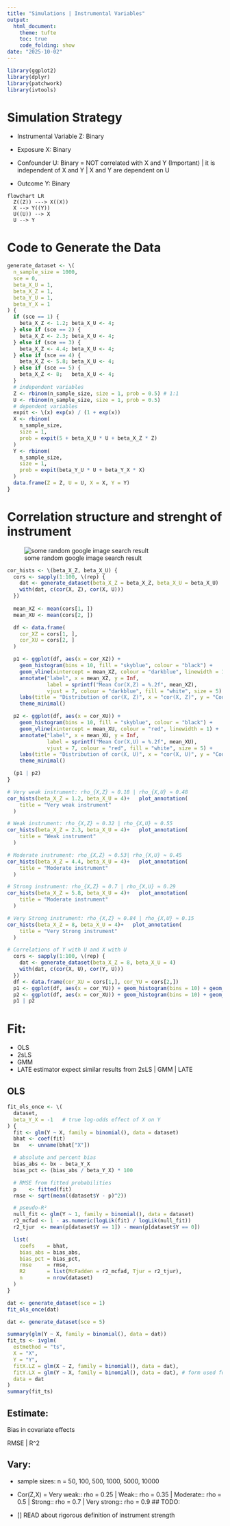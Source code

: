```yaml
---
title: "Simulations | Instrumental Variables"
output:
  html_document:
    theme: tufte
    toc: true
    code_folding: show
date: "2025-10-02"
---
```


```r
library(ggplot2)
library(dplyr)
library(patchwork)
library(ivtools)
```

# Simulation Strategy

-   Instrumental Variable Z: Binary

-   Exposure X: Binary

-   Confounder U: Binary = NOT correlated with X and Y (Important) \| it is independent of X and Y \| X and Y are dependent on U

-   Outcome Y: Binary

```mermaid
flowchart LR
  Z((Z)) ---> X((X))
  X --> Y((Y))
  U((U)) --> X
  U --> Y
```

# Code to Generate the Data

```r
generate_dataset <- \(
  n_sample_size = 1000,
  sce = 0,
  beta_X_U = 1,
  beta_X_Z = 1,
  beta_Y_U = 1,
  beta_Y_X = 1
) {
  if (sce == 1) {
    beta_X_Z <- 1.2; beta_X_U <- 4;
  } else if (sce == 2) {
    beta_X_Z <- 2.3; beta_X_U <- 4;
  } else if (sce == 3) {
    beta_X_Z <- 4.4; beta_X_U <- 4;
  } else if (sce == 4) {
    beta_X_Z <- 5.8; beta_X_U <- 4;
  } else if (sce == 5) {
    beta_X_Z <- 8;   beta_X_U <- 4;
  }
  # independent variables
  Z <- rbinom(n_sample_size, size = 1, prob = 0.5) # 1:1
  U <- rbinom(n_sample_size, size = 1, prob = 0.5)
  # dependent variables
  expit <- \(x) exp(x) / (1 + exp(x))
  X <- rbinom(
    n_sample_size,
    size = 1,
    prob = expit(5 + beta_X_U * U + beta_X_Z * Z)
  )
  Y <- rbinom(
    n_sample_size,
    size = 1,
    prob = expit(beta_Y_U * U + beta_Y_X * X)
  )
  data.frame(Z = Z, U = U, X = X, Y = Y)
}
```

# Correlation structure and strenght of instrument

![some random google image search result](https://i0.wp.com/itfeature.com/wp-content/uploads/2024/05/Coefficient-of-Correlation-range.jpg)

```r
cor_hists <- \(beta_X_Z, beta_X_U) {
  cors <- sapply(1:100, \(rep) {
    dat <- generate_dataset(beta_X_Z = beta_X_Z, beta_X_U = beta_X_U)
    with(dat, c(cor(X, Z), cor(X, U)))
  })
  
  mean_XZ <- mean(cors[1, ])
  mean_XU <- mean(cors[2, ])

  df <- data.frame(
    cor_XZ = cors[1, ],
    cor_XU = cors[2, ]
  )

  p1 <- ggplot(df, aes(x = cor_XZ)) +
    geom_histogram(bins = 10, fill = "skyblue", colour = "black") +
    geom_vline(xintercept = mean_XZ, colour = "darkblue", linewidth = 1) +
    annotate("label", x = mean_XZ, y = Inf,
             label = sprintf("Mean Cor(X,Z) = %.2f", mean_XZ),
             vjust = 7, colour = "darkblue", fill = "white", size = 5) +
    labs(title = "Distribution of cor(X, Z)", x = "cor(X, Z)", y = "Count") +
    theme_minimal()

  p2 <- ggplot(df, aes(x = cor_XU)) +
    geom_histogram(bins = 10, fill = "skyblue", colour = "black") +
    geom_vline(xintercept = mean_XU, colour = "red", linewidth = 1) +
    annotate("label", x = mean_XU, y = Inf,
             label = sprintf("Mean Cor(X,U) = %.2f", mean_XU),
             vjust = 7, colour = "red", fill = "white", size = 5) +
    labs(title = "Distribution of cor(X, U)", x = "cor(X, U)", y = "Count") +
    theme_minimal()

  (p1 | p2) 
}

# Very weak instrument: rho_{X,Z} ≈ 0.18 | rho_{X,U} ≈ 0.48 
cor_hists(beta_X_Z = 1.2, beta_X_U = 4)+   plot_annotation(
    title = "Very weak instrument"
  )

# Weak instrument: rho_{X,Z} ≈ 0.32 | rho_{X,U} ≈ 0.55 
cor_hists(beta_X_Z = 2.3, beta_X_U = 4)+   plot_annotation(
    title = "Weak instrument"
  )

# Moderate instrument: rho_{X,Z} ≈ 0.53| rho_{X,U} ≈ 0.45
cor_hists(beta_X_Z = 4.4, beta_X_U = 4)+   plot_annotation(
    title = "Moderate instrument"
  )

# Strong instrument: rho_{X,Z} ≈ 0.7 | rho_{X,U} ≈ 0.29
cor_hists(beta_X_Z = 5.8, beta_X_U = 4)+   plot_annotation(
    title = "Moderate instrument"
  )

# Very Strong instrument: rho_{X,Z} ≈ 0.84 | rho_{X,U} ≈ 0.15
cor_hists(beta_X_Z = 8, beta_X_U = 4)+   plot_annotation(
    title = "Very Strong instrument"
  )

# Correlations of Y with U and X with U
  cors <- sapply(1:100, \(rep) {
    dat <- generate_dataset(beta_X_Z = 8, beta_X_U = 4)
    with(dat, c(cor(X, U), cor(Y, U)))
  })
  df <- data.frame(cor_XU = cors[1,], cor_YU = cors[2,])
  p1 <- ggplot(df, aes(x = cor_YU)) + geom_histogram(bins = 10) + geom_vline(xintercept = mean(df$cor_YU), colour = "red", linewidth = 1)
  p2 <- ggplot(df, aes(x = cor_XU)) + geom_histogram(bins = 10) + geom_vline(xintercept = mean(df$cor_XU), colour = "red", linewidth = 1)
  p1 | p2
```

# Fit:

-   OLS
-   2sLS
-   GMM
-   LATE estimator expect similar results from 2sLS \| GMM \| LATE

## OLS

```r
fit_ols_once <- \(
  dataset,
  beta_Y_X = -1   # true log-odds effect of X on Y
) {
  fit <- glm(Y ~ X, family = binomial(), data = dataset)
  bhat <- coef(fit)
  bx   <- unname(bhat["X"])

  # absolute and percent bias
  bias_abs <- bx - beta_Y_X
  bias_pct <- (bias_abs / beta_Y_X) * 100

  # RMSE from fitted probabilities
  p    <- fitted(fit)
  rmse <- sqrt(mean((dataset$Y - p)^2))

  # pseudo-R²
  null_fit <- glm(Y ~ 1, family = binomial(), data = dataset)
  r2_mcfad <- 1 - as.numeric(logLik(fit) / logLik(null_fit))
  r2_tjur  <- mean(p[dataset$Y == 1]) - mean(p[dataset$Y == 0])

  list(
    coefs    = bhat,
    bias_abs = bias_abs,
    bias_pct = bias_pct,
    rmse     = rmse,
    R2       = list(McFadden = r2_mcfad, Tjur = r2_tjur),
    n        = nrow(dataset)
  )
}

dat <- generate_dataset(sce = 1)
fit_ols_once(dat)
```
```r

dat <- generate_dataset(sce = 5)

summary(glm(Y ~ X, family = binomial(), data = dat))
fit_ts <- ivglm(
  estmethod = "ts",
  X = "X",
  Y = "Y",
  fitX.LZ = glm(X ~ Z, family = binomial(), data = dat),
  fitY.LX = glm(Y ~ X, family = binomial(), data = dat), # form used for re-fit with Xhat
  data = dat
)
summary(fit_ts)
```
## Estimate:

Bias in covariate effects

RMSE \| R\^2

## Vary:

-   sample sizes: n = 50, 100, 500, 1000, 5000, 10000
-   Cor(Z,X) = Very weak:: rho = 0.25 \| Weak:: rho = 0.35 \| Moderate:: rho = 0.5 \| Strong:: rho = 0.7 \| Very strong:: rho = 0.9
## TODO:

-   \[\] READ about rigorous definition of instrument strength